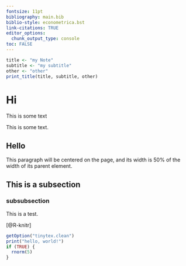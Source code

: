 ```yaml
---
fontsize: 11pt
bibliography: main.bib
biblio-style: econometrica.bst
link-citations: TRUE
editor_options:
  chunk_output_type: console
toc: FALSE
---
```


```r
title <- "my Note"
subtitle <- "my subtitle"
other <- "other"
print_title(title, subtitle, other)
```


# Hi

This is some text

\begin{align*}
  2x^{2} + 3
\end{align*}

This is some text.

## Hello

:::: {.center data-latex=""}

::: {.minipage data-latex="{.5\linewidth}"}
This paragraph will be centered on the page, and
its width is 50% of the width of its parent element.
:::

::::

## This is a subsection

### subsubsection

This is a test.

[@R-knitr]

```r
getOption("tinytex.clean")
print("hello, world!")
if (TRUE) {
  rnorm(5)
}
```
